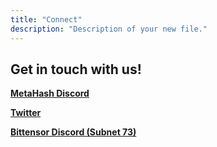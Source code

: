 ```yaml
---
title: "Connect"
description: "Description of your new file."
---
```


## **Get in touch with us!**

[**MetaHash Discord**](https://discord.gg/m9J8QTf5JT)

[**Twitter**](https://x.com/metahashsn73)

[**Bittensor Discord (Subnet 73)**](https://discord.com/invite/bittensor)